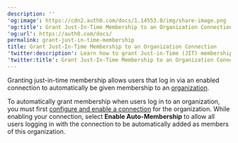 ```yaml
---
description: ''
'og:image': https://cdn2.auth0.com/docs/1.14553.0/img/share-image.png
'og:title': Grant Just-In-Time Membership to an Organization Connection
'og:url': https://auth0.com/docs/
permalink: grant-just-in-time-membership
title: Grant Just-In-Time Membership to an Organization Connection
'twitter:description': Learn how to grant Just-in-Time (JIT) membership to organizations.
'twitter:title': Grant Just-In-Time Membership to an Organization Connection
---
```

Granting just-in-time membership allows users that log in via an enabled connection to automatically be given membership to an [organization](/docs/manage-users/organizations/organizations-overview).

To automatically grant membership when users log in to an organization, you must first [configure and enable a connection](/docs/manage-users/organizations/configure-organizations/enable-connections) for the organization. While enabling your connection, select **Enable Auto-Membership** to allow all users logging in with the connection to be automatically added as members of this organization.